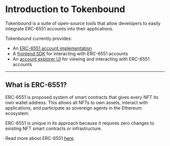 
# Introduction to Tokenbound

Tokenbound is a suite of open-source tools that allow developers to easily integrate ERC-6551 accounts into their applications.

Tokenbound currently provides:

- An [ERC-6551 account implementation](/contracts/account)
- A [frontend SDK](/sdk/installation) for interacting with ERC-6551 accounts
- An [account explorer UI](https://tokenbound.org) for viewing and interacting with ERC-6551 accounts

---

## What is ERC-6551?

ERC-6551 is proposed system of smart contracts that gives every NFT its own wallet address. This allows all NFTs to own assets, interact with applications, and participate as sovereign agents in the Ethereum ecosystem.

ERC-6551 is unique in its approach because it requires zero changes to existing NFT smart contracts or infrastructure.

Read more about ERC-6551 [here](https://eips.ethereum.org/EIPS/eip-6551).
